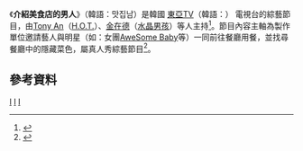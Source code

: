 {{多個問題|
{{Notability Unreferenced |time=2017-02-09T23:43:45+00:00}}
{{expand|time=2017-02-09T00:42:46+00:00}}
{{refimprove|time=2017-02-09T00:42:46+00:00}}
}}
{{電視節目信息框
|名稱       = 介紹美食店的男人
|原名       = {{lang|kor|맛집남}} 
|圖片       = [[File:Delicacy_Store_Man_Logo.jpg|File:Delicacy Store Man Logo.jpg]]
|圖說       = 
|類型       = [[綜藝節目|綜藝節目]]、[[真人秀|真人秀]]
|主持       = [[Tony_An|Tony An]]（[[H.O.T.|H.O.T.]]）、[[金在德|金在德]]（[[水晶男孩|水晶男孩]]）
|地區       = {{KOR}}
|語言       = [[韓語|韓語]]
|製片人     = 
|developer  =
|每集長     = 約分鐘
|電視臺     = [[東亞TV|東亞TV]]{{lang|kor|동아TV}} 
|視頻制式   = [[1080i|1080i]] ([[HDTV|HDTV]])
|音頻制式   = [[立體聲|立體聲]]
|首播國家   = {{KOR}}
|集數       = 
|開始       = {{start date|2016|7|1}}
|結束       = 
|官方網站   = 
|tv_com_id  = 
|related    =
|}}

《'''介紹美食店的男人'''》（韓語：맛집남）是韓國 [[東亞TV|東亞TV]]（韓語：{{lang|kor|동아TV}}） 電視台的綜藝節目，由[[Tony_An|Tony An]]（[[H.O.T.|H.O.T.]]）、[[金在德|金在德]]（[[水晶男孩|水晶男孩]]）等人主持<ref>{{Cite web |url=http://www.kookje.co.kr/news2011/asp/newsbody.asp?code=0500&key=20160702.99002130929 |title=存档副本 |accessdate=2017-02-08 |archive-date=2017-02-11 |archive-url=https://web.archive.org/web/20170211075520/http://www.kookje.co.kr/news2011/asp/newsbody.asp?code=0500&key=20160702.99002130929 |dead-url=no }}</ref>。節目內容主軸為製作單位邀請藝人與明星（如：女團[[AweSome_Baby|AweSome Baby]]等）一同前往餐廳用餐，並找尋餐廳中的隱藏菜色，屬真人秀綜藝節目<ref>{{Cite web |url=http://www.cctvnews.co.kr/news/articleView.html?idxno=52260 |title=存档副本 |access-date=2017-02-08 |archive-url=https://web.archive.org/web/20170902225609/http://www.cctvnews.co.kr/news/articleView.html?idxno=52260 |archive-date=2017-09-02 |dead-url=yes }}</ref>。

==參考資料==
{{Reflist}}



[[Category:東亞TV|I]]
[[Category:韓國電視節目|I]]
[[Category:韓國綜藝節目|I]]
